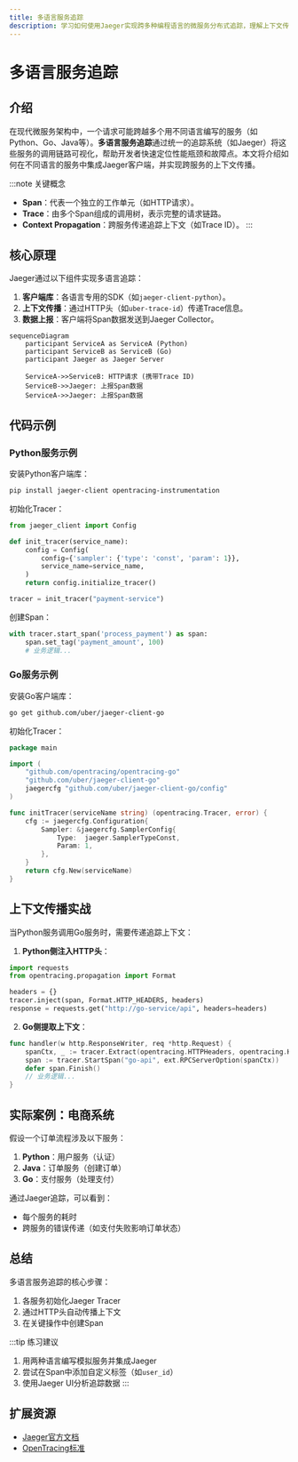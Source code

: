 ```yaml
---
title: 多语言服务追踪
description: 学习如何使用Jaeger实现跨多种编程语言的微服务分布式追踪，理解上下文传播机制与实战集成案例。
---
```


# 多语言服务追踪

## 介绍

在现代微服务架构中，一个请求可能跨越多个用不同语言编写的服务（如Python、Go、Java等）。**多语言服务追踪**通过统一的追踪系统（如Jaeger）将这些服务的调用链路可视化，帮助开发者快速定位性能瓶颈和故障点。本文将介绍如何在不同语言的服务中集成Jaeger客户端，并实现跨服务的上下文传播。

:::note 关键概念
- **Span**：代表一个独立的工作单元（如HTTP请求）。
- **Trace**：由多个Span组成的调用树，表示完整的请求链路。
- **Context Propagation**：跨服务传递追踪上下文（如Trace ID）。
:::

## 核心原理

Jaeger通过以下组件实现多语言追踪：
1. **客户端库**：各语言专用的SDK（如`jaeger-client-python`）。
2. **上下文传播**：通过HTTP头（如`uber-trace-id`）传递Trace信息。
3. **数据上报**：客户端将Span数据发送到Jaeger Collector。

```mermaid
sequenceDiagram
    participant ServiceA as ServiceA (Python)
    participant ServiceB as ServiceB (Go)
    participant Jaeger as Jaeger Server

    ServiceA->>ServiceB: HTTP请求 (携带Trace ID)
    ServiceB->>Jaeger: 上报Span数据
    ServiceA->>Jaeger: 上报Span数据
```

## 代码示例

### Python服务示例
安装Python客户端库：
```bash
pip install jaeger-client opentracing-instrumentation
```

初始化Tracer：
```python
from jaeger_client import Config

def init_tracer(service_name):
    config = Config(
        config={'sampler': {'type': 'const', 'param': 1}},
        service_name=service_name,
    )
    return config.initialize_tracer()

tracer = init_tracer("payment-service")
```

创建Span：
```python
with tracer.start_span('process_payment') as span:
    span.set_tag('payment_amount', 100)
    # 业务逻辑...
```

### Go服务示例
安装Go客户端库：
```bash
go get github.com/uber/jaeger-client-go
```

初始化Tracer：
```go
package main

import (
	"github.com/opentracing/opentracing-go"
	"github.com/uber/jaeger-client-go"
	jaegercfg "github.com/uber/jaeger-client-go/config"
)

func initTracer(serviceName string) (opentracing.Tracer, error) {
	cfg := jaegercfg.Configuration{
		Sampler: &jaegercfg.SamplerConfig{
			Type:  jaeger.SamplerTypeConst,
			Param: 1,
		},
	}
	return cfg.New(serviceName)
}
```

## 上下文传播实战

当Python服务调用Go服务时，需要传递追踪上下文：

1. **Python侧注入HTTP头**：
```python
import requests
from opentracing.propagation import Format

headers = {}
tracer.inject(span, Format.HTTP_HEADERS, headers)
response = requests.get("http://go-service/api", headers=headers)
```

2. **Go侧提取上下文**：
```go
func handler(w http.ResponseWriter, req *http.Request) {
	spanCtx, _ := tracer.Extract(opentracing.HTTPHeaders, opentracing.HTTPHeadersCarrier(req.Header))
	span := tracer.StartSpan("go-api", ext.RPCServerOption(spanCtx))
	defer span.Finish()
	// 业务逻辑...
}
```

## 实际案例：电商系统

假设一个订单流程涉及以下服务：
1. **Python**：用户服务（认证）
2. **Java**：订单服务（创建订单）
3. **Go**：支付服务（处理支付）

通过Jaeger追踪，可以看到：
- 每个服务的耗时
- 跨服务的错误传递（如支付失败影响订单状态）

## 总结

多语言服务追踪的核心步骤：
1. 各服务初始化Jaeger Tracer
2. 通过HTTP头自动传播上下文
3. 在关键操作中创建Span

:::tip 练习建议
1. 用两种语言编写模拟服务并集成Jaeger
2. 尝试在Span中添加自定义标签（如`user_id`）
3. 使用Jaeger UI分析追踪数据
:::

## 扩展资源
- [Jaeger官方文档](https://www.jaegertracing.io/docs/)
- [OpenTracing标准](https://opentracing.io/)